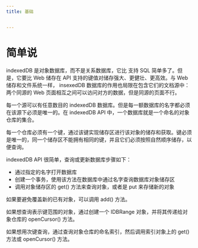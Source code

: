 ```yaml
---
title: 基础


---
```


# 简单说

indexedDB 是对象数据库，而不是关系数据库，它比 支持 SQL 简单多了。但是，它要比 Web 储存在 API 支持的键值对储存强大、更健壮、更高效。与 Web 储存和文件系统一样， insexedDB 数据库的作用也局限在包含它们的文档源中：两个同源的 Web 页面相互之间可以访问对方的数据，但是同源的页面不行。

每一个源可以有任意数目的 indexedDB 数据库。但是每一额数据库的名字都必须在该源下必须是唯一的。在 indexedDB API 中，一个数据库就是一个命名的对象仓库的集合。

每一个仓库必须有一个键，通过该键实现储存区进行该对象的储存和获取。键必须是唯一的，同一个储存区不能拥有相同的键，并且它们必须按照自然顺序储存，以便查询。

indexedDB API 很简单，查询或更新数据库步骤如下：

- 通过指定的名字打开数据库
- 创建一个事务，使用该方法在数据库中通过名字查询数据库对象储存区
- 调用对象储存区的 get() 方法来查询对象，或者是 put 来存储新的对象

如果要避免覆盖新的已有对象，可以调用 add() 方法。

如果想查询表示键范围的对象，通过创建一个 IDBRange 对象，并将其传递给对象仓库的 openCursor() 方法。

如果想用次键查询，通过查询对象仓库的命名索引，然后调用索引对象上的 get() 方法或 openCursor() 方法。

            